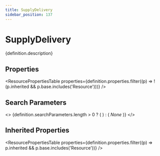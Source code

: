 ```yaml
---
title: SupplyDelivery
sidebar_position: 137
---
```



# SupplyDelivery

<p>{definition.description}</p>

## Properties

<ResourcePropertiesTable properties={definition.properties.filter((p) => !(p.inherited && p.base.includes('Resource')))} />

## Search Parameters

<>
  {definition.searchParameters.length > 0 ? (
    <SearchParamsTable searchParams={definition.searchParameters} />
  ) : (
    <em>None</em>
  )}
</>

## Inherited Properties

<ResourcePropertiesTable properties={definition.properties.filter((p) => p.inherited && p.base.includes('Resource'))} />


